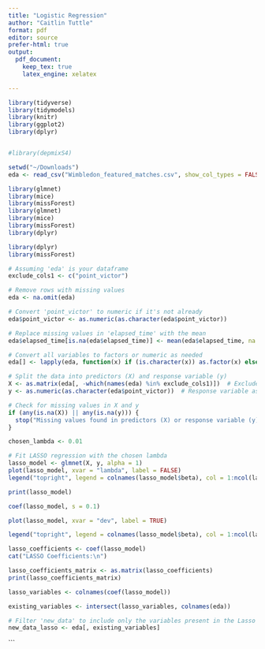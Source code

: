 ```yaml
---
title: "Logistic Regression"
author: "Caitlin Tuttle"
format: pdf
editor: source
prefer-html: true
output:
  pdf_document:
    keep_tex: true
    latex_engine: xelatex

---
```




```r

library(tidyverse)
library(tidymodels)
library(knitr)
library(ggplot2)
library(dplyr)


#library(depmixS4)


```

```r
setwd("~/Downloads")
eda <- read_csv("Wimbledon_featured_matches.csv", show_col_types = FALSE)

```

```r

library(glmnet)
library(mice)
library(missForest)
library(glmnet)
library(mice)
library(missForest)
library(dplyr)

library(dplyr)
library(missForest)

# Assuming 'eda' is your dataframe
exclude_cols1 <- c("point_victor")

# Remove rows with missing values
eda <- na.omit(eda)

# Convert 'point_victor' to numeric if it's not already
eda$point_victor <- as.numeric(as.character(eda$point_victor))

# Replace missing values in 'elapsed_time' with the mean
eda$elapsed_time[is.na(eda$elapsed_time)] <- mean(eda$elapsed_time, na.rm = TRUE)

# Convert all variables to factors or numeric as needed
eda[] <- lapply(eda, function(x) if (is.character(x)) as.factor(x) else x)

# Split the data into predictors (X) and response variable (y)
X <- as.matrix(eda[, -which(names(eda) %in% exclude_cols1)])  # Exclude specified columns
y <- as.numeric(as.character(eda$point_victor))  # Response variable as numeric

# Check for missing values in X and y
if (any(is.na(X)) || any(is.na(y))) {
  stop("Missing values found in predictors (X) or response variable (y). Handle them appropriately.")
}

chosen_lambda <- 0.01

# Fit LASSO regression with the chosen lambda
lasso_model <- glmnet(X, y, alpha = 1)
plot(lasso_model, xvar = "lambda", label = FALSE)
legend("topright", legend = colnames(lasso_model$beta), col = 1:ncol(lasso_model$beta), lty = 1, cex = 0.8)

print(lasso_model)

coef(lasso_model, s = 0.1)

plot(lasso_model, xvar = "dev", label = TRUE)

legend("topright", legend = colnames(lasso_model$beta), col = 1:ncol(lasso_model$beta), lty = 1, cex = 0.8)

lasso_coefficients <- coef(lasso_model)
cat("LASSO Coefficients:\n")

lasso_coefficients_matrix <- as.matrix(lasso_coefficients)
print(lasso_coefficients_matrix)

lasso_variables <- colnames(coef(lasso_model))

existing_variables <- intersect(lasso_variables, colnames(eda))

# Filter 'new_data' to include only the variables present in the Lasso model
new_data_lasso <- eda[, existing_variables]

```
```

